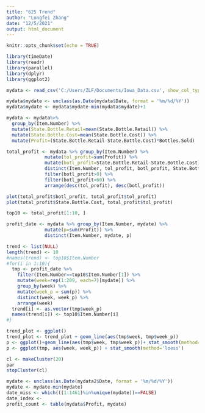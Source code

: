 ---
title: "625 Trend"
author: "Longfei Zhang"
date: "12/5/2021"
output: html_document
---

```{r setup, include=FALSE}
knitr::opts_chunk$set(echo = TRUE)

library(timeDate)
library(readr)
library(parallel)
library(dplyr)
library(ggplot2)
```


```{r}
mydata <- read_csv('C:/Users/ZLF/Documents/Iowa_Data.csv', show_col_types = FALSE)
```


```{r}
mydata$mydate <- unclass(as.Date(mydata$Date, format = '%m/%d/%Y'))
mydata$mydate <- mydata$mydate-min(mydata$mydate)+1
```

```{r}
mydata <- mydata%>%
  group_by(Item.Number) %>%
  mutate(State.Bottle.Retail=mean(State.Bottle.Retail)) %>%
  mutate(State.Bottle.Cost=mean(State.Bottle.Cost)) %>%
  mutate(Profit=(State.Bottle.Retail-State.Bottle.Cost)*Bottles.Sold)
```

```{r}
total_profit <- mydata %>% group_by(Item.Number) %>%
              mutate(tol_profit=sum(Profit)) %>%
              mutate(botl_profit=State.Bottle.Retail-State.Bottle.Cost) %>%
              distinct(Item.Number, tol_profit, botl_profit, State.Bottle.Cost) %>%
              filter(botl_profit>0) %>%
              filter(botl_profit<60) %>%
              arrange(desc(tol_profit), desc(botl_profit))
```

```{r}
plot(total_profit$botl_profit, total_profit$tol_profit)
plot(total_profit$State.Bottle.Cost, total_profit$tol_profit)
```

```{r}
top10 <- total_profit[1:10, ]
```




```{r}
profit_date <- mydata %>% group_by(Item.Number, mydate) %>%
              mutate(p=sum(Profit)) %>%
              distinct(Item.Number, mydate, p)
```



```{r}
trend <- list(NULL)
length(trend) <- 10
#names(trend) <- top10$Item.Number
#for(i in 1:10){
  tmp <- profit_date %>%
    filter(Item.Number==top10$Item.Number[1]) %>%
    mutate(week=rep(1:209, each=7)[mydate]) %>%
    group_by(week) %>% 
    mutate(week_p = sum(p)) %>%
    distinct(week, week_p) %>%
    arrange(week)
  trend[i] <- as.vector(tmp$week_p)
  names(trend[i]) <- top10$Item.Number[i]
#}
```


```{r}
trend_plot <- ggplot()
trend_plot <- trend_plot + geom_line(aes(tmp$week, tmp$week_p))
p <- ggplot()+geom_line(aes(tmp$week, tmp$week_p))+ stat_smooth(method=gam)
p <- ggplot(tmp, aes(week, week_p)) + stat_smooth(method='loess')
```


```{r}
cl <- makeCluster(20)
par
stopCluster(cl)
```

```{r}
mydate <- unclass(as.Date(mydata2$Date, format = '%m/%d/%Y'))
mydate <- mydate-min(mydate)
date_miss <- which(((1:1461)%in%unique(mydate))==FALSE)
date_index <- 
profit_count <- table(mydata$Profit, mydate)

```


